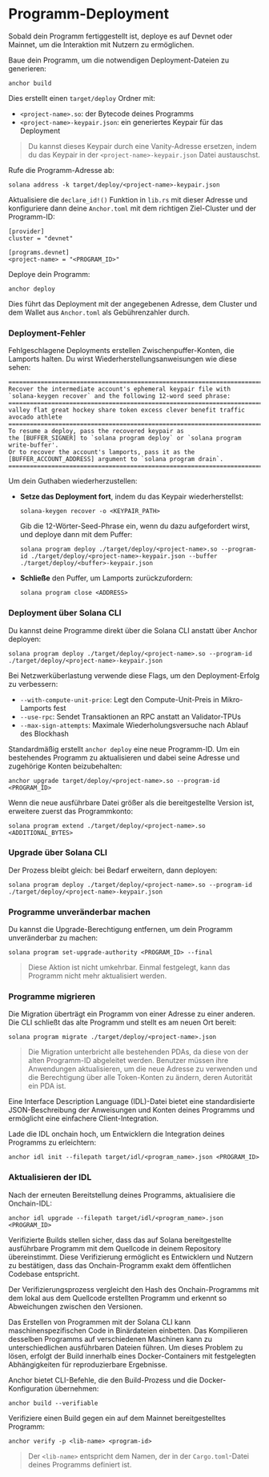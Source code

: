 
# Programm-Deployment

Sobald dein Programm fertiggestellt ist, deploye es auf Devnet oder Mainnet, um die Interaktion mit Nutzern zu ermöglichen.

<ArticleSection name="Program Deployment" id="program-deployment" level="h2" />

Baue dein Programm, um die notwendigen Deployment-Dateien zu generieren:

```
anchor build
```

Dies erstellt einen `target/deploy` Ordner mit:
- `<project-name>.so`: der Bytecode deines Programms
- `<project-name>-keypair.json`: ein generiertes Keypair für das Deployment

> Du kannst dieses Keypair durch eine Vanity-Adresse ersetzen, indem du das Keypair in der `<project-name>-keypair.json` Datei austauschst.

Rufe die Programm-Adresse ab:

```
solana address -k target/deploy/<project-name>-keypair.json
```

Aktualisiere die `declare_id!()` Funktion in `lib.rs` mit dieser Adresse und konfiguriere dann deine `Anchor.toml` mit dem richtigen Ziel-Cluster und der Programm-ID:

```
[provider]
cluster = "devnet"

[programs.devnet]
<project-name> = "<PROGRAM_ID>"
```

Deploye dein Programm:

```
anchor deploy
```

Dies führt das Deployment mit der angegebenen Adresse, dem Cluster und dem Wallet aus `Anchor.toml` als Gebührenzahler durch.

### Deployment-Fehler

Fehlgeschlagene Deployments erstellen Zwischenpuffer-Konten, die Lamports halten. Du wirst Wiederherstellungsanweisungen wie diese sehen:

```
==================================================================================
Recover the intermediate account's ephemeral keypair file with
`solana-keygen recover` and the following 12-word seed phrase:
==================================================================================
valley flat great hockey share token excess clever benefit traffic avocado athlete
==================================================================================
To resume a deploy, pass the recovered keypair as
the [BUFFER_SIGNER] to `solana program deploy` or `solana program write-buffer'.
Or to recover the account's lamports, pass it as the
[BUFFER_ACCOUNT_ADDRESS] argument to `solana program drain`.
==================================================================================
```

Um dein Guthaben wiederherzustellen:

- **Setze das Deployment fort**, indem du das Keypair wiederherstellst:

    ```
    solana-keygen recover -o <KEYPAIR_PATH>
    ```

    Gib die 12-Wörter-Seed-Phrase ein, wenn du dazu aufgefordert wirst, und deploye dann mit dem Puffer:

    ```
    solana program deploy ./target/deploy/<project-name>.so --program-id ./target/deploy/<project-name>-keypair.json --buffer ./target/deploy/<buffer>-keypair.json
    ```

- **Schließe** den Puffer, um Lamports zurückzufordern:

    ```
    solana program close <ADDRESS>
    ```

### Deployment über Solana CLI

Du kannst deine Programme direkt über die Solana CLI anstatt über Anchor deployen:

```
solana program deploy ./target/deploy/<project-name>.so --program-id ./target/deploy/<project-name>-keypair.json
```

Bei Netzwerküberlastung verwende diese Flags, um den Deployment-Erfolg zu verbessern:
- `--with-compute-unit-price`: Legt den Compute-Unit-Preis in Mikro-Lamports fest
- `--use-rpc`: Sendet Transaktionen an RPC anstatt an Validator-TPUs
- `--max-sign-attempts`: Maximale Wiederholungsversuche nach Ablauf des Blockhash

<ArticleSection name="Program Upgrade" id="program-upgrade" level="h2" />

Standardmäßig erstellt `anchor deploy` eine neue Programm-ID. Um ein bestehendes Programm zu aktualisieren und dabei seine Adresse und zugehörige Konten beizubehalten:

```
anchor upgrade target/deploy/<project-name>.so --program-id <PROGRAM_ID>
```

Wenn die neue ausführbare Datei größer als die bereitgestellte Version ist, erweitere zuerst das Programmkonto:

```
solana program extend ./target/deploy/<project-name>.so <ADDITIONAL_BYTES>
```

### Upgrade über Solana CLI

Der Prozess bleibt gleich: bei Bedarf erweitern, dann deployen:

```
solana program deploy ./target/deploy/<project-name>.so --program-id ./target/deploy/<project-name>-keypair.json
```

### Programme unveränderbar machen

Du kannst die Upgrade-Berechtigung entfernen, um dein Programm unveränderbar zu machen:

```
solana program set-upgrade-authority <PROGRAM_ID> --final
```

> Diese Aktion ist nicht umkehrbar. Einmal festgelegt, kann das Programm nicht mehr aktualisiert werden.

### Programme migrieren

Die Migration überträgt ein Programm von einer Adresse zu einer anderen. Die CLI schließt das alte Programm und stellt es am neuen Ort bereit:

```
solana program migrate ./target/deploy/<project-name>.json
```

> Die Migration unterbricht alle bestehenden PDAs, da diese von der alten Programm-ID abgeleitet werden. Benutzer müssen ihre Anwendungen aktualisieren, um die neue Adresse zu verwenden und die Berechtigung über alle Token-Konten zu ändern, deren Autorität ein PDA ist.

<ArticleSection name="Uploading an IDL" id="uploading-an-idl" level="h2" />

Eine Interface Description Language (IDL)-Datei bietet eine standardisierte JSON-Beschreibung der Anweisungen und Konten deines Programms und ermöglicht eine einfachere Client-Integration.

Lade die IDL onchain hoch, um Entwicklern die Integration deines Programms zu erleichtern:

```
anchor idl init --filepath target/idl/<program_name>.json <PROGRAM_ID>
```

### Aktualisieren der IDL

Nach der erneuten Bereitstellung deines Programms, aktualisiere die Onchain-IDL:

```
anchor idl upgrade --filepath target/idl/<program_name>.json <PROGRAM_ID>
```

<ArticleSection name="Verified Builds" id="verified-builds" level="h2" />

Verifizierte Builds stellen sicher, dass das auf Solana bereitgestellte ausführbare Programm mit dem Quellcode in deinem Repository übereinstimmt. Diese Verifizierung ermöglicht es Entwicklern und Nutzern zu bestätigen, dass das Onchain-Programm exakt dem öffentlichen Codebase entspricht.

Der Verifizierungsprozess vergleicht den Hash des Onchain-Programms mit dem lokal aus dem Quellcode erstellten Programm und erkennt so Abweichungen zwischen den Versionen.

Das Erstellen von Programmen mit der Solana CLI kann maschinenspezifischen Code in Binärdateien einbetten. Das Kompilieren desselben Programms auf verschiedenen Maschinen kann zu unterschiedlichen ausführbaren Dateien führen. Um dieses Problem zu lösen, erfolgt der Build innerhalb eines Docker-Containers mit festgelegten Abhängigkeiten für reproduzierbare Ergebnisse.

Anchor bietet CLI-Befehle, die den Build-Prozess und die Docker-Konfiguration übernehmen:

```
anchor build --verifiable
```

Verifiziere einen Build gegen ein auf dem Mainnet bereitgestelltes Programm:

```
anchor verify -p <lib-name> <program-id>
```

> Der `<lib-name>` entspricht dem Namen, der in der `Cargo.toml`-Datei deines Programms definiert ist.